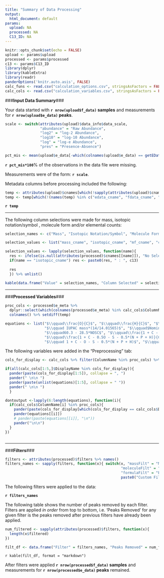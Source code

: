 ```yaml
---
title: "Summary of Data Processing"
output: 
  html_document: default
params:
  upload: NA
  processed: NA
  C13_ID: NA
---
```


```r
knitr::opts_chunk$set(echo = FALSE)
upload <- params$upload
processed <- params$processed
c13 <- params$C13_ID
library(dplyr)
library(kableExtra)
library(readr)
panderOptions('knitr.auto.asis', FALSE)
calc_funs <- read.csv("calculation_options.csv", stringsAsFactors = FALSE)
calc_cols <- read.csv("calculation_variables.csv", stringsAsFactors = FALSE)
```

###**Input Data Summary**###

Your data started with **`r nrow(upload$f_data)` samples** and measurements for **`r nrow(upload$e_data)` peaks**.

```r
scale <- switch(attributes(upload)$data_info$data_scale,
                "abundance" = "Raw Abundance",
                "log2" = "log-2 Abundance",
                "log10" = "log-10 Abundance",
                "log" = "log-e Abundance",
                "pres" = "Presence-Absence")

pct_mis <- mean(upload$e_data[-which(colnames(upload$e_data) == getEDataColName(upload))] == 0)
```

**`r pct_mis*100`**% of the observations in the data file were missing.

Measurements were of the form:  **`r scale`**. 

Metadata columns before processing included the following: 

```r
temp <- attributes(upload)$cnames[which(!sapply(attributes(upload)$cnames, is.null))]
temp <- temp[which(!(names(temp) %in% c("edata_cname", "fdata_cname", "mass_cname")))]
```

**`r temp`**

****

The following column selections were made for mass, isotopic notation/symbol , molecule form and/or elemental counts:

```r
selection_names <- c("Mass", "Isotopic Notation/Symbol", "Molecule Formula", "Carbon", "Hydrogen", "Oxygen", "Nitrogen", "Phosphorus")

selection_values <- list("mass_cname", "isotopic_cname", "mf_cname", "c_cname", "h_cname", "o_cname", "n_cname", "p_cname")

selection_values <- lapply(selection_values, function(name){
  res <- ifelse(is.null(attributes(processed)$cnames[[name]]), "No Selection", attributes(processed)$cnames[[name]])
  if(name == "isotopic_cname") res <- paste0(res, " : ", c13)
  
  res
  }) %>% unlist()

kable(data.frame("Value" = selection_names, "Column Selected" = selection_values))
```

****

###**Processed Variables**###

```r
proc_cols <- processed$e_meta %>% 
  dplyr::select(which(colnames(processed$e_meta) %in% calc_cols$ColumnName)) %>% 
  colnames() %>% setdiff(temp)

equations <- list("$\\qquad\\frac{O}{C}$", "$\\qquad\\frac{H}{C}$", "$\\qquad\\frac{N}{C}$", "$\\qquad\\frac{P}{C}$", "$\\qquad\\frac{N}{P}$",
                  "$\\qquad IUPAC mass*(14/14.01565)$", "$\\qquad$Nominal Kendrick Mass - Kendrick Mass", "$\\qquad -(\\frac{4C + H - 3N - 2O + 5P - 2S}{C})$",
                  "$\\qquad60.3 - 28.5*NOSC$", "$\\qquad\\frac{1 + C - O - S - 0.5*(N + P + H)}{C - O - S - N - P}$", 
                  "$\\qquad\\frac{1 + C - 0.5O - S - 0.5*(N + P + H)}{C - 0.5*O - S - N - P}$",
                  "$\\qquad 1 + C - O - S - 0.5*(N + P + H)$", "$\\qquad 1 + C - O - S - 0.5*(N + P + H) - O$", "$\\qquad$Composition of C,H,N,O,S,P")
```

The following variables were added in the "Preprocessing" tab:

```r
cols_for_display <- calc_cols %>% filter(ColumnName %in% proc_cols) %>% purrr::pluck("DisplayName")

if(all(calc_cols[1:5,]$DisplayName %in% cols_for_display)){
  pander(paste(cols_for_display[1:5]), collapse = ", ")
  pander(" \n\n ")
  pander(paste(unlist(equations)[1:5], collapse = " "))
  pander(" \n\n ")
  }

dontoutput <-lapply(6:length(equations), function(i){
  if(calc_cols$ColumnName[i] %in% proc_cols){
    pander(paste(cols_for_display[which(cols_for_display == calc_cols$DisplayName[i])], "$\\qquad$| "))
    pander(equations[[i]])
    # pander(paste(equations[[i]], "\n"))
    pander("\n\n")
  }
})



```

****

###**Filters**###

```r
filters <- attributes(processed)$filters %>% names()
filters_names <- sapply(filters, function(x){ switch(x, "massFilt" = "Mass Filter", 
                                                     "moleculeFilt" = "Molecule Filter", 
                                                     "formulaFilt" = "Elemental Formula Filter", 
                                                     paste0("Custom Filter on column: ", gsub("emetaFilt_", "", x)))})
```

The following filters were applied to the data:

**`r filters_names`** 

The following table shows the number of peaks removed by each filter.
Filters are applied *in order* from top to bottom, i.e. 'Peaks Removed' for any given filter is the peaks removed after previous filters have already been applied.

```r
num_filtered <- sapply(attributes(processed)$filters, function(x){
  length(x$filtered)
})

filt_df <- data.frame("Filter" = filters_names, "Peaks Removed" = num_filtered, row.names = NULL, check.names = FALSE)

```

`r kable(filt_df, format = "markdown")`

After filters were applied **`r nrow(processed$f_data)` samples** and measurements for **`r nrow(processed$e_data)` peaks** remained.


